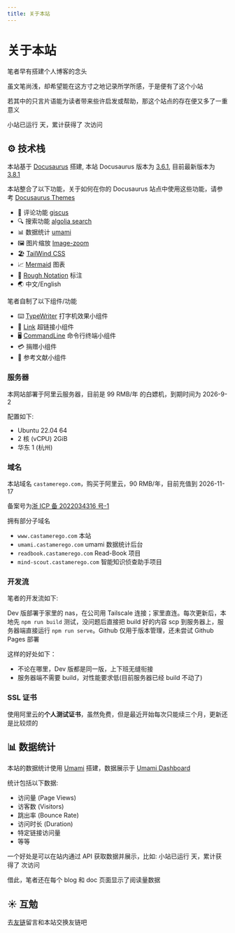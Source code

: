 ```yaml
---
title: 关于本站
---
```



# 关于本站

笔者早有搭建个人博客的念头

虽文笔尚浅，却希望能在这方寸之地记录所学所感，于是便有了这个小站

若其中的只言片语能为读者带来些许启发或帮助，那这个站点的存在便又多了一重意义

小站已运行 <RoughNotation type="underline" show={true} color="#32CD32"  strokeWidth={2} animationDelay={2000} ><DaysCounter startDate="2023-09-21"/></RoughNotation> 天，累计获得了 <RoughNotation type="underline" show={true} color="#FFD700"  strokeWidth={2} animationDelay={3000} ><UmamiTotalViewCounter /></RoughNotation> 次访问

## ⚙️ 技术栈

本站基于 [Docusaurus](https://docusaurus.io/) 搭建, 本站 Docusaurus 版本为 [3.6.1](https://docusaurus.io/blog/releases/3.6), 目前最新版本为 [3.8.1](https://docusaurus.io/blog/releases/3.8)

本站<RoughNotation type="highlight" show={true} color="rgba(255, 241, 118, 0.6)"  strokeWidth={2} animationDelay={5000} iterations={1} >整合了以下功能</RoughNotation>，关于如何在你的 Docusaurus 站点中使用这些功能，请参考 [Docusaurus Themes](/docs/Server/)

- 💬 评论功能 [giscus](https://giscus.app/zh-CN)
- 🔍 搜索功能 [algolia search](https://www.algolia.com/)
- 📊 数据统计 [umami](https://umami.castamerego.com/share/EplxZVQRe6OkyBt3)
- 🖼️ 图片缩放 [Image-zoom](https://www.npmjs.com/package/docusaurus-plugin-image-zoom)
- 🏖️ [TailWind CSS](https://tailwindcss.com/)
- 📈 [Mermaid](https://mermaid.js.org/) 图表
- 📜 [Rough Notation](https://roughnotation.com/) 标注
- 🌏 中文/English

笔者<RoughNotation type="highlight" show={true} color="rgba(220, 20, 60, 0.6)"  strokeWidth={2} animationDelay={6000} iterations={1} >自制了以下组件/功能</RoughNotation>

- ⌨️ [TypeWriter](/docs/Snippets/Components/TypeWriter) 打字机效果小组件
- 🔗 [Link](/docs/Snippets/Components/Link) 超链接小组件
- 🖥️ [CommandLine](/docs/Snippets/Components/cmdTerminal) 命令行终端小组件
- 💳 捐赠小组件
- 📖 参考文献小组件

### 服务器

本网站部署于阿里云服务器，目前是 99 RMB/年 的白嫖机，到期时间为 2026-9-2

配置如下:

- Ubuntu 22.04 64
- 2 核 (vCPU) 2GiB
- 华东 1 (杭州)

### 域名

本站域名 `castamerego.com`，购买于阿里云，90 RMB/年，目前充值到 2026-11-17

备案号为[浙 ICP 备 2022034316 号-1](https://beian.miit.gov.cn/)

拥有部分子域名

- `www.castamerego.com` 本站
- `umami.castamerego.com` umami 数据统计后台
- `readbook.castamerego.com` Read-Book 项目
- `mind-scout.castamerego.com` 智能知识侦查助手项目

### 开发流

笔者的开发流如下:

Dev 版部署于家里的 nas，在公司用 Tailscale 连接；家里直连。每次更新后，本地先 `npm run build` 测试，没问题后直接把 build 好的内容 scp 到服务器上，服务器端直接运行 `npm run serve`。Github 仅用于版本管理，还未尝试 Github Pages 部署

这样的好处如下：

- 不论在哪里，Dev 版都是同一版，上下班无缝衔接
- 服务器端不需要 build，对性能要求低(目前服务器已经 build 不动了)

### SSL 证书

使用阿里云的**个人测试证书**，虽然免费，但是最近开始每次只能续三个月，更新还是比较烦的

## 📊 数据统计

本站的数据统计使用 [Umami](https://umami.is) 搭建，数据展示于 [Umami Dashboard](https://umami.castamerego.com/share/EplxZVQRe6OkyBt3/castamerego.com)

统计包括以下数据:

- 访问量 (Page Views)
- 访客数 (Visitors)
- 跳出率 (Bounce Rate)
- 访问时长 (Duration)
- 特定链接访问量
- 等等

一个好处是可以在站内通过 API 获取数据并展示，比如: 小站已运行 <DaysCounter startDate="2023-09-21"/> 天，累计获得了 <UmamiTotalViewCounter /> 次访问

借此，笔者还在每个 blog 和 doc 页面显示了阅读量数据

## ☀️ 互勉

去[友链](/friends)留言和本站交换友链吧

<Comment />
